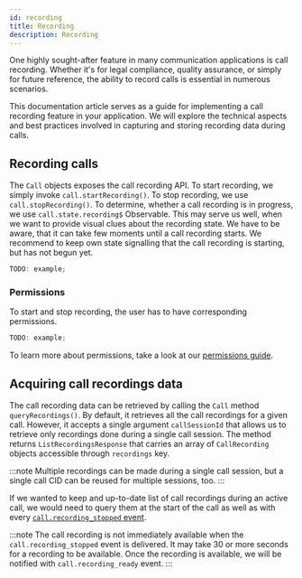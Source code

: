 ```yaml
---
id: recording
title: Recording
description: Recording
---
```


One highly sought-after feature in many communication applications is call recording. Whether it's for legal compliance, quality assurance, or simply for future reference, the ability to record calls is essential in numerous scenarios.

This documentation article serves as a guide for implementing a call recording feature in your application. We will explore the technical aspects and best practices involved in capturing and storing recording data during calls.

## Recording calls

The `Call` objects exposes the call recording API. To start recording, we simply invoke `call.startRecording()`. To stop recording, we use `call.stopRecording()`.
To determine, whether a call recording is in progress, we use `call.state.recording$` Observable. This may serve us well, when we want to provide visual clues about the recording state. We have to be aware, that it can take few moments until a call recording starts. We recommend to keep own state signalling that the call recording is starting, but has not begun yet.

```typescript
TODO: example;
```

### Permissions

To start and stop recording, the user has to have corresponding permissions.

```typescript
TODO: example;
```

To learn more about permissions, take a look at our [permissions guide](../../guides/permissions-and-moderation).

## Acquiring call recordings data

The call recording data can be retrieved by calling the `Call` method `queryRecordings()`. By default, it retrieves all the call recordings for a given call. However, it accepts a single argument `callSessionId` that allows us to retrieve only recordings done during a single call session. The method returns `ListRecordingsResponse` that carries an array of `CallRecording` objects accessible through `recordings` key.

:::note
Multiple recordings can be made during a single call session, but a single call CID can be reused for multiple sessions, too.
:::

If we wanted to keep and up-to-date list of call recordings during an active call, we would need to query them at the start of the call as well as with every [`call.recording_stopped` event](../events).

:::note
The call recording is not immediately available when the `call.recording_stopped` event is delivered.
It may take 30 or more seconds for a recording to be available. Once the recording is available, we will be notified with `call.recording_ready` event.
:::
